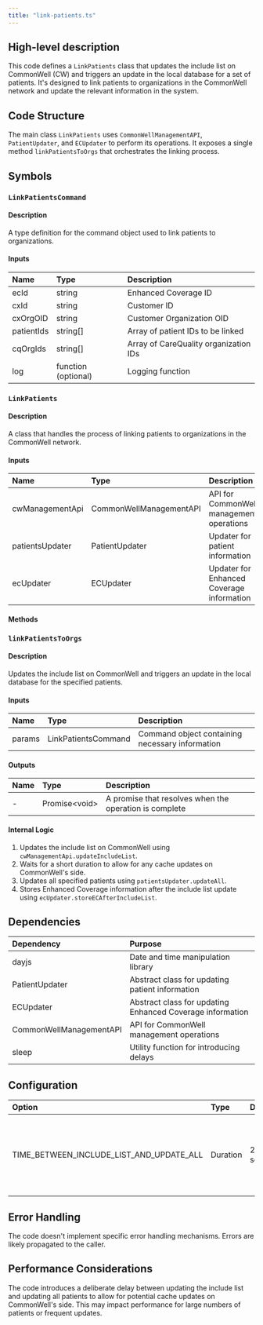 ```yaml
---
title: "link-patients.ts"
---
```


## High-level description
This code defines a `LinkPatients` class that updates the include list on CommonWell (CW) and triggers an update in the local database for a set of patients. It's designed to link patients to organizations in the CommonWell network and update the relevant information in the system.

## Code Structure
The main class `LinkPatients` uses `CommonWellManagementAPI`, `PatientUpdater`, and `ECUpdater` to perform its operations. It exposes a single method `linkPatientsToOrgs` that orchestrates the linking process.

## Symbols

### `LinkPatientsCommand`
#### Description
A type definition for the command object used to link patients to organizations.

#### Inputs
| Name | Type | Description |
|:-----|:-----|:------------|
| ecId | string | Enhanced Coverage ID |
| cxId | string | Customer ID |
| cxOrgOID | string | Customer Organization OID |
| patientIds | string[] | Array of patient IDs to be linked |
| cqOrgIds | string[] | Array of CareQuality organization IDs |
| log | function (optional) | Logging function |

### `LinkPatients`
#### Description
A class that handles the process of linking patients to organizations in the CommonWell network.

#### Inputs
| Name | Type | Description |
|:-----|:-----|:------------|
| cwManagementApi | CommonWellManagementAPI | API for CommonWell management operations |
| patientsUpdater | PatientUpdater | Updater for patient information |
| ecUpdater | ECUpdater | Updater for Enhanced Coverage information |

#### Methods

### `linkPatientsToOrgs`
#### Description
Updates the include list on CommonWell and triggers an update in the local database for the specified patients.

#### Inputs
| Name | Type | Description |
|:-----|:-----|:------------|
| params | LinkPatientsCommand | Command object containing necessary information |

#### Outputs
| Name | Type | Description |
|:-----|:-----|:------------|
| - | Promise&lt;void&gt; | A promise that resolves when the operation is complete |

#### Internal Logic
1. Updates the include list on CommonWell using `cwManagementApi.updateIncludeList`.
2. Waits for a short duration to allow for any cache updates on CommonWell's side.
3. Updates all specified patients using `patientsUpdater.updateAll`.
4. Stores Enhanced Coverage information after the include list update using `ecUpdater.storeECAfterIncludeList`.

## Dependencies
| Dependency | Purpose |
|:-----------|:--------|
| dayjs | Date and time manipulation library |
| PatientUpdater | Abstract class for updating patient information |
| ECUpdater | Abstract class for updating Enhanced Coverage information |
| CommonWellManagementAPI | API for CommonWell management operations |
| sleep | Utility function for introducing delays |

## Configuration
| Option | Type | Default | Description |
|:-------|:-----|:--------|:------------|
| TIME_BETWEEN_INCLUDE_LIST_AND_UPDATE_ALL | Duration | 2 seconds | Time to wait between updating the include list and updating all patients |

## Error Handling
The code doesn't implement specific error handling mechanisms. Errors are likely propagated to the caller.

## Performance Considerations
The code introduces a deliberate delay between updating the include list and updating all patients to allow for potential cache updates on CommonWell's side. This may impact performance for large numbers of patients or frequent updates.